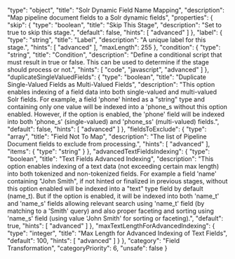   "type": "object",
  "title": "Solr Dynamic Field Name Mapping",
  "description": "Map pipeline document fields to a Solr dynamic fields",
  "properties": {
    "skip": {
      "type": "boolean",
      "title": "Skip This Stage",
      "description": "Set to true to skip this stage.",
      "default": false,
      "hints": [
        "advanced"
      ]
    },
    "label": {
      "type": "string",
      "title": "Label",
      "description": "A unique label for this stage.",
      "hints": [
        "advanced"
      ],
      "maxLength": 255
    },
    "condition": {
      "type": "string",
      "title": "Condition",
      "description": "Define a conditional script that must result in true or false. This can be used to determine if the stage should process or not.",
      "hints": [
        "code",
        "javascript",
        "advanced"
      ]
    },
    "duplicateSingleValuedFields": {
      "type": "boolean",
      "title": "Duplicate Single-Valued Fields as Multi-Valued Fields",
      "description": "This option enables indexing of a field data into both single-valued and multi-valued Solr fields. For example, a field 'phone' hinted as a \"string\" type and containing only one value will be indexed into a 'phone_s without this option enabled. However, if the option is enabled, the 'phone' field will be indexed into both 'phone_s' (single-valued) and 'phone_ss' (multi-valued) fields.",
      "default": false,
      "hints": [
        "advanced"
      ]
    },
    "fieldsToExclude": {
      "type": "array",
      "title": "Field Not To Map",
      "description": "The list of Pipeline Document fields to exclude from processing.",
      "hints": [
        "advanced"
      ],
      "items": {
        "type": "string"
      }
    },
    "advancedTextFieldsIndexing": {
      "type": "boolean",
      "title": "Text Fields Advanced Indexing",
      "description": "This option enables indexing of a text data (not exceeding certain max length) into both tokenized and non-tokenized fields. For example a field 'name' containing \"John Smith\", if not hinted or finalized in previous stages, without this option enabled will be indexed into a \"text\" type field by default (name_t). But if the option is enabled, it will be indexed into both 'name_t' and 'name_s' fields allowing relevant search using 'name_t' field (by matching to a 'Smith' query) and also proper faceting and sorting using 'name_s' field (using value 'John Smith' for sorting or faceting).",
      "default": true,
      "hints": [
        "advanced"
      ]
    },
    "maxTextLengthForAdvancedIndexing": {
      "type": "integer",
      "title": "Max Length for Advanced Indexing of Text Fields",
      "default": 100,
      "hints": [
        "advanced"
      ]
    }
  },
  "category": "Field Transformation",
  "categoryPriority": 6,
  "unsafe": false
}
